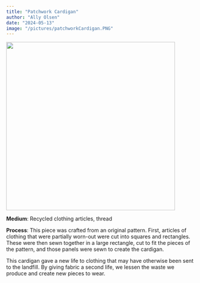 ```yaml
---
title: "Patchwork Cardigan"
author: "Ally Olsen"
date: "2024-05-13"
image: "/pictures/patchworkCardigan.PNG"
---
```


![](/pictures/patchworkCardigan.PNG){width="452"}

**Medium**: Recycled clothing articles, thread

**Process**: This piece was crafted from an original pattern. First, articles of clothing that were partially worn-out were cut into squares and rectangles. These were then sewn together in a large rectangle, cut to fit the pieces of the pattern, and those panels were sewn to create the cardigan.

This cardigan gave a new life to clothing that may have otherwise been sent to the landfill. By giving fabric a second life, we lessen the waste we produce and create new pieces to wear.
